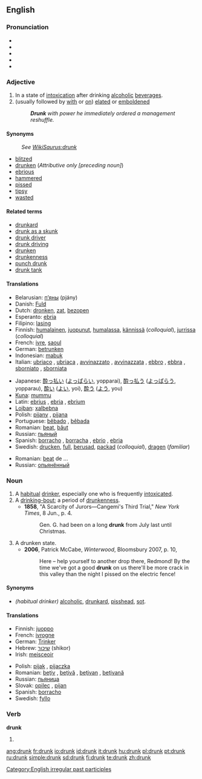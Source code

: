 ==English==

===Pronunciation===
* {{AHD|drŭngk}}
* {{IPA|/drʌŋk/}}
* {{SAMPA|/drVNk/}}
* {{audio|en-us-drunk.ogg|Audio (US)}}
* {{rhymes|ʌŋk}}

===Adjective===
{{en-adj|er}}

# In a state of [[intoxication]] after drinking [[alcoholic]] [[beverage]]s.
# (usually followed by [[with]] or [[on]]) [[elated]] or [[emboldened]]
#: '''''Drunk''' with power he immediately ordered a management reshuffle.''

====Synonyms====
: ''See [[:WikiSaurus:drunk|WikiSaurus:drunk]]''
* [[blitzed]]
* [[drunken]] (''Attributive only [preceding noun]'')
* [[ebrious]]
* [[hammered]]
* [[pissed]]
* [[tipsy]]
* [[wasted]]

====Related terms====
* [[drunkard]]
* [[drunk as a skunk]]
* [[drunk driver]]
* [[drunk driving]]
* [[drunken]]
* [[drunkenness]]
* [[punch drunk]]
* [[drunk tank]]

====Translations====
{{trans-top|intoxicated after drinking alcohol}}
* Belarusian: [[п'яны|п’яны]] (pjány)
* Danish: [[Fuld]]
* Dutch: [[dronken]], [[zat]], [[bezopen]]
* Esperanto: [[ebria]]
* Filipino: [[lasing]]
* Finnish: [[humalainen]], [[juopunut]], [[humalassa]], [[kännissä]] (''colloquial''), [[jurrissa]] (''colloquial'')
* French: [[ivre]], [[saoul]]
* German: [[betrunken]]
* Indonesian: [[mabuk]]
* Italian: [[ubriaco]] {{m}}, [[ubriaca]] {{f}}, [[avvinazzato]] {{m}}, [[avvinazzata]] {{f}}, [[ebbro]] {{m}}, [[ebbra]] {{f}}, [[sborniato]] {{m}}, [[sborniata]] {{f}}
{{trans-mid}}
* Japanese: [[酔っ払い]] ([[よっぱらい]], yopparai), [[酔っ払う]] ([[よっぱらう]], yopparau), [[酔い]] ([[よい]], yoi), [[酔う]] ([[よう]], you)
* [[Kuna]]: [[mummu]]
* Latin: [[ebrius]] {{m}}, [[ebria]] {{f}}, [[ebrium]] {{n}}
* [[Lojban]]: [[xalbebna]]
* Polish: [[pijany]] {{m}}, [[pijana]] {{f}}
* Portuguese: [[bêbado]] {{m}}, [[bêbada]] {{f}}
* Romanian: [[beat]], [[băut]]
* Russian: [[пьяный]]
* Spanish: [[borracho]] {{m}}, [[borracha]] {{f}}, [[ebrio]] {{m}}, [[ebria]] {{f}}
* Swedish: [[drucken]], [[full]], [[berusad]], [[packad]] (''colloquial''), [[dragen]] (''familiar'')
{{trans-bottom}}

{{trans-top|elated by emotion}}
{{trans-mid}}
* Romanian: [[beat]] de ...
* Russian: [[опьянённый]]
{{trans-bottom}}

===Noun===
{{en-noun}}

# A [[habitual]] [[drinker]], especially one who is frequently [[intoxicated]].
# A [[drinking-bout]]; a period of [[drunkenness]].
#*'''1858''', "A Scarcity of Jurors—Cangemi's Third Trial," ''New York Times'', 8 Jun., p. 4.
#*:Gen. G. had been on a long '''drunk''' from July last until Christmas.
# A drunken state.
#*'''2006''', Patrick McCabe, ''Winterwood'', Bloomsbury 2007, p. 10,
#*:Here – help yourself to another drop there, Redmond!  By the time we've got a good '''drunk''' on us there'll be more crack in this valley than the night I pissed on the electric fence!

====Synonyms====
*''(habitual drinker)'' [[alcoholic]], [[drunkard]], [[pisshead]], [[sot]].

====Translations====
{{trans-top|drinker}}
* Finnish: [[juoppo]]
* French: [[ivrogne]]
* German: [[Trinker]] {{m}}
* Hebrew: [[שיכור]] (shikor)
* Irish: [[meisceoir]]
{{trans-mid}}
* Polish: [[pijak]] {{m}}, [[pijaczka]] {{f}}
* Romanian: [[beţiv]] {{m}}, [[beţivă]] {{f}}, [[beţivan]] {{m}}, [[beţivană]] {{f}}
* Russian: [[пьяница]] {{m|f}}
* Slovak: [[opilec#Slovak|opilec]] {{m}}, [[pijan#Slovak|pijan]] {{m}}
* Spanish: [[borracho]] {{m}}
* Swedish: [[fyllo]] {{n}}
{{trans-bottom}}

===Verb===
'''drunk'''

# {{past participle of|[[drink]]}}

[[Category:English irregular past participles]]

[[ang:drunk]]
[[fr:drunk]]
[[io:drunk]]
[[id:drunk]]
[[it:drunk]]
[[hu:drunk]]
[[pl:drunk]]
[[pt:drunk]]
[[ru:drunk]]
[[simple:drunk]]
[[sd:drunk]]
[[fi:drunk]]
[[te:drunk]]
[[zh:drunk]]